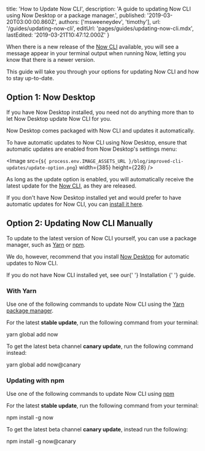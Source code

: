 

  title: 'How to Update Now CLI',
  description:
    'A guide to updating Now CLI using Now Desktop or a package manager.',
  published: '2019-03-20T03:00:00.860Z',
  authors: ['msweeneydev', 'timothy'],
  url: '/guides/updating-now-cli',
  editUrl: 'pages/guides/updating-now-cli.mdx',
  lastEdited: '2019-03-21T10:47:12.000Z'
}

When there is a new release of the [Now CLI](https://zeit.co/download#now-cli) available, you will see a message appear in your terminal output when running Now, letting you know that there is a newer version.

This guide will take you through your options for updating Now CLI and how to stay up-to-date.

## Option 1: Now Desktop

If you have Now Desktop installed, you need not do anything more than to let Now Desktop update Now CLI for you.

Now Desktop comes packaged with Now CLI and updates it automatically.

To have automatic updates to Now CLI using Now Desktop, ensure that automatic updates are enabled from Now Desktop's settings menu:

<Image
  src={`${
    process.env.IMAGE_ASSETS_URL
  }/blog/improved-cli-updates/update-option.png`}
  width={385}
  height={228}
/>

As long as the update option is enabled, you will automatically receive the latest update for the [Now CLI](https://zeit.co/download#now-cli), as they are released.

If you don't have Now Desktop installed yet and would prefer to have automatic updates for Now CLI, you can [install it here](https://zeit.co/download#now-desktop).

## Option 2: Updating Now CLI Manually

To update to the latest version of Now CLI yourself, you can use a package manager, such as [Yarn](#updating-with-yarn) or [npm](#updating-with-npm).

We do, however, recommend that you install [Now Desktop](#option-1:-now-desktop) for automatic updates to Now CLI.

<Note>
  If you do not have Now CLI installed yet, see our{' '}
  <GenericLink href="/docs/v2/getting-started/installation">
    Installation
  </GenericLink>{' '}
  guide.
</Note>

### With Yarn

Use one of the following commands to update Now CLI using the [Yarn package manager](https://yarnpkg.com/lang/en/).

For the latest **stable update**, run the following command from your terminal:

<TerminalInput>yarn global add now</TerminalInput>

To get the latest beta channel **canary update**, run the following command instead:

<TerminalInput>yarn global add now@canary</TerminalInput>

### Updating with npm

Use one of the following commands to update Now CLI using [npm](https://npmjs.com)

For the latest **stable update**, run the following command from your terminal:

<TerminalInput>npm install -g now</TerminalInput>

To get the latest beta channel **canary update**, instead run the following:

<TerminalInput>npm install -g now@canary</TerminalInput>

